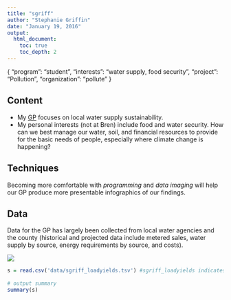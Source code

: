 ```yaml
---
title: "sgriff"
author: "Stephanie Griffin"
date: "January 19, 2016"
output:
  html_document:
    toc: true
    toc_depth: 2
---
```

{
  "program": "student",
  "interests": "water supply, food security",
  "project": "Pollution",
  "organization": "pollute" 
}  

## **Content**
        
  + My [GP](www2.bren.ucsb.edu/~sbwater) focuses on local water supply sustainability. 
  + My personal interests (not at Bren) include food and water security. How can we best manage our water, soil, and financial resources to provide for the basic needs of people, especially where climate change is happening?  
        
## **Techniques**
        
Becoming more comfortable with *programming* and *data imaging* will help our GP produce more presentable infographics of our findings.  
        
## **Data**
        
Data for the GP has largely been collected from local water agencies and the county (historical and projected data include metered sales, water supply by source, energy requirements by source, and costs). 

![](images/bbest_cool-idea.png)  


```r

s = read.csv('data/sgriff_loadyields.tsv') #sgriff_loadyields indicates annual N & P flux in states' waters (in kg/yr/km^2)
      
# output summary
summary(s)
```